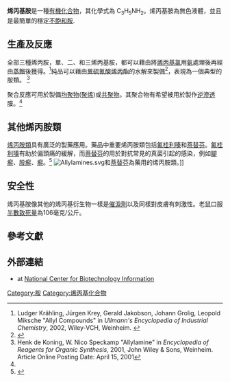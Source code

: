 {{chembox
| Watchedfields = changed
| verifiedrevid = 477318190
| Name = 烯丙基胺
| ImageFile = Allylamine.png
| ImageFile1 = Allylamine-3D-balls.png
| ImageSize = 150
| ImageName = 
| IUPACName = 3-Amino-prop-1-ene
| OtherNames = 3-Aminopropene; 3-Aminopropylene; Monoallylamine; 2-Propenamine; 2-Propen-1-amine; Allyl amine
| Section1 = {{Chembox Identifiers
| UNII_Ref = {{fdacite|correct|FDA}}
| UNII = 48G762T011
| SMILES = C=CCN
| InChI = 1/C3H7N/c1-2-3-4/h2H,1,3-4H2
| InChIKey = VVJKKWFAADXIJK-UHFFFAOYAW
| StdInChI_Ref = {{stdinchicite|correct|chemspider}}
| StdInChI = 1S/C3H7N/c1-2-3-4/h2H,1,3-4H2
| StdInChIKey_Ref = {{stdinchicite|correct|chemspider}}
| StdInChIKey = VVJKKWFAADXIJK-UHFFFAOYSA-N
| CASNo_Ref = {{cascite|correct|CAS}}
| CASNo = 107-11-9
| ChEMBL_Ref = {{ebicite|correct|EBI}}
| ChEMBL = 57286
| RTECS = BA5425000
| ChemSpiderID_Ref = {{chemspidercite|correct|chemspider}}
| ChemSpiderID = 13835977
}}
| Section2 = {{Chembox Properties
|   C=3|H=7|N=1
|   Appearance = 無色液體
|   Density = 0.7630 g/cm<sup>3</sup>, 液體
|   Solubility =
|   MeltingPtC = -88
|   BoilingPtC = 55
|   BoilingPtCH = 58
|   pKa = 9.49<ref>Hall, H.K., ''J. Am. Chem. Soc.'', '''1957''', ''79'', 5441.</ref>
|   Viscosity =
  }}
| Section3 = {{Chembox Structure
|   MolShape = 
|   Coordination = 
|   CrystalStruct = 
|   Dipole =
  }}
| Section7 = {{Chembox Hazards
|   ExternalMSDS =
|   MainHazards = 催淚
|   NFPA-H = 4
|   NFPA-F = 3
|   NFPA-R =
|   FlashPtC = -28
|   AutoignitionC = 374
|   ExploLimits = 2-22%
|   RPhrases = {{R11}} {{R23/24/25}} {{R51/53}}
|   SPhrases = {{S9}} {{S16}} {{S24/25}} {{S45}} {{S61}}
|   LD50 = 106 mg/kg
  }}
| Section8 = {{Chembox Related
|   Function = [[胺|胺]]
|   OtherFunctn = [[丙胺|丙胺]]<br>{{le|二烯丙胺|Diallylamine}}<br>{{le|三烯丙胺|Triallylamine}}
|   OtherCpds = [[烯丙醇|烯丙醇]]
  }}
}}

'''烯丙基胺'''是一種[[有機化合物|有機化合物]]，其化學式為 C<sub>3</sub>H<sub>5</sub>NH<sub>2</sub>。烯丙基胺為無色液體，並且是最簡單的穩定[[烯|不飽和]][[胺|胺]]. 

== 生產及反應 ==
全部三種烯丙胺，單、二、和三烯丙基胺，都可以藉由將[[烯丙基氯|烯丙基氯]]用[[氨|氨]]處理後再經由[[蒸餾|蒸餾]]後獲得。<ref name=Ullmann>Ludger Krähling, Jürgen Krey, Gerald Jakobson, Johann Grolig, Leopold Miksche "Allyl Compounds" in ''Ullmann's Encyclopedia of Industrial Chemistry'', 2002, Wiley-VCH, Weinheim. {{DOI| 10.1002/14356007.a01_425}}</ref>純品可以藉由[[異硫氰酸烯丙酯|異硫氰酸烯丙酯]]的水解來製備<ref>{{OrgSynth | author = M. T. Leffler | title = Allylamine | collvol = 2 | collvolpages = 24 | year = 1943 | prep = CV2P0024}}</ref>，表現為一個典型的胺類。 <ref>Henk de Koning, W. Nico Speckamp "Allylamine" in ''Encyclopedia of Reagents for Organic Synthesis'', 2001, John Wiley & Sons, Weinheim.  {{DOI|10.1002/047084289X.ra043}} Article Online Posting Date: April 15, 2001</ref>

聚合反應可用於製備[[均聚物|均聚物]]([[聚烯|聚烯]])或[[共聚物|共聚物]]。其聚合物有希望被用於製作[[逆滲透|逆滲透]]膜。<ref name=Ullmann/>

== 其他烯丙胺類 ==
[[烯丙胺類|烯丙胺類]]具有廣泛的製藥應用。藥品中重要烯丙胺類包括[[氟桂利嗪|氟桂利嗪]]和[[萘替芬|萘替芬]]。[[氟桂利嗪|氟桂利嗪]]有助於偏頭痛的緩解，而[[萘替芬|萘替芬]]的用於對抗常見的真菌引起的感染，例如[[腳癬|腳癬]]、[[股癬|股癬]]、[[癬|癬]]。<ref name="Beck 20708">{{cite journal|last=Beck|first=John F.|author2=Samblanet, Danielle C.|author3= Schmidt, Joseph A. R.|title=Palladium catalyzed intermolecular hydroamination of 1-substituted allenes: an atom-economical method for the synthesis of N-allylamines|journal=RSC Advances|date=1 January 2013|volume=3|issue=43|pages=20708|doi=10.1039/c3ra43870h}}</ref> 
[[File:Allylamines.svg|thumb]]和[[萘替芬|萘替芬]]為藥用的烯丙胺類。]]

== 安全性 ==
烯丙基胺像其他的烯丙基衍生物一樣是[[催淚劑|催淚劑]]以及同樣對皮膚有刺激性。老鼠口服[[半數致死量|半數致死量]]為106毫克/公斤。

== 參考文獻 ==
{{reflist}}

== 外部連結 ==
* {{PubChem|7853|Allylamine}} at [[National_Center_for_Biotechnology_Information|National Center for Biotechnology Information]]

{{Authority control}}
[[Category:胺|Category:胺]]
[[Category:烯丙基化合物|Category:烯丙基化合物]]